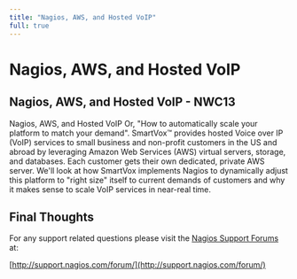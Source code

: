---
title: "Nagios, AWS, and Hosted VoIP"
full: true
---

# Nagios, AWS, and Hosted VoIP

## 

## Nagios, AWS, and Hosted VoIP - NWC13

Nagios, AWS, and Hosted VoIP Or, "How to automatically scale your platform to match your demand". SmartVox™ provides hosted Voice over IP (VoIP) services to small business and non-profit customers in the US and abroad by leveraging Amazon Web Services (AWS) virtual servers, storage, and databases. Each customer gets their own dedicated, private AWS server. We'll look at how SmartVox implements Nagios to dynamically adjust this platform to "right size" itself to current demands of customers and why it makes sense to scale VoIP services in near-real time.

## Final Thoughts

For any support related questions please visit the [Nagios Support Forums](http://support.nagios.com/forum/) at:

[http://support.nagios.com/forum/](http://support.nagios.com/forum/)
